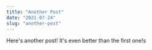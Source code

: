 ---
title: "Another Post"
date: "2021-07-24"
slug: "another-post"
---

Here's another post! It's even better than the first one!s